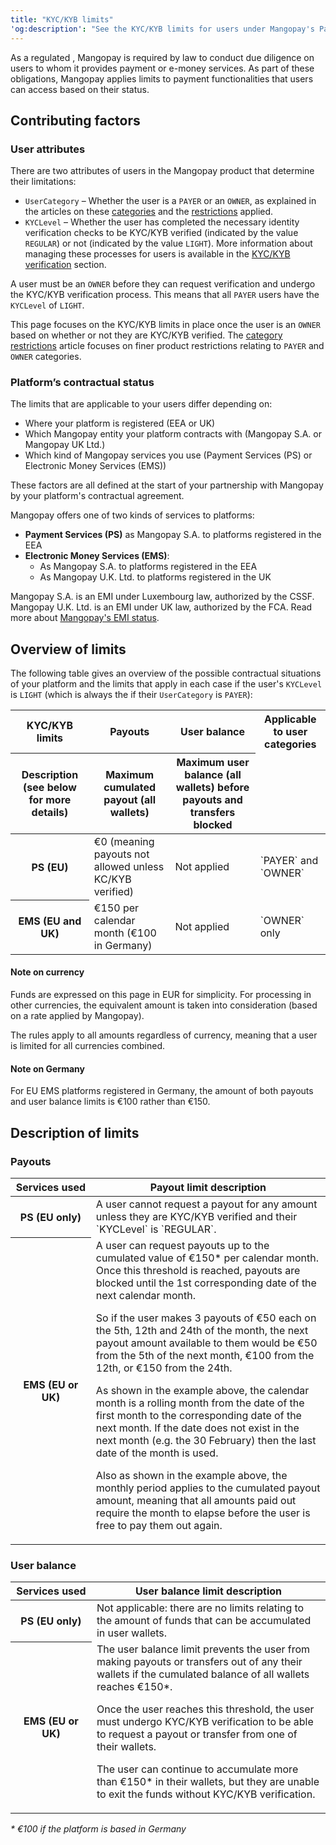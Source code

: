 ```yaml
---
title: "KYC/KYB limits"
'og:description': "See the KYC/KYB limits for users under Mangopay's Payment Services (EU) and Electronic Money Services (EU and UK)"
---
```

  

As a regulated <Emi content="electronic money institution"/>, Mangopay is required by law to conduct due diligence on users to whom it provides payment or e-money services. As part of these obligations, Mangopay applies limits to payment functionalities that users can access based on their status.

## Contributing factors

### User attributes

There are two attributes of users in the Mangopay product that determine their limitations: 

- `UserCategory` – Whether the user is a `PAYER` or an `OWNER`, as explained in the articles on these [categories](/guides/users/categories) and the [restrictions](/guides/users/categories/restrictions) applied.
- `KYCLevel` – Whether the user has completed the necessary identity verification checks to be KYC/KYB verified (indicated by the value `REGULAR`) or not (indicated by the value `LIGHT`). More information about managing these processes for users is available in the [KYC/KYB verification](/guides/users/verification) section.

A user must be an `OWNER` before they can request verification and undergo the KYC/KYB verification process. This means that all `PAYER` users have the `KYCLevel` of `LIGHT`.

This page focuses on the KYC/KYB limits in place once the user is an `OWNER` based on whether or not they are KYC/KYB verified. The [category restrictions](/guides/users/categories/restrictions) article focuses on finer product restrictions relating to `PAYER` and `OWNER` categories.

### Platform’s contractual status

The limits that are applicable to your users differ depending on: 

- Where your platform is registered (EEA or UK)
- Which Mangopay entity your platform contracts with (Mangopay S.A. or Mangopay UK Ltd.)
- Which kind of Mangopay services you use (Payment Services (PS) or Electronic Money Services (EMS))

These factors are all defined at the start of your partnership with Mangopay by your platform's contractual agreement.

Mangopay offers one of two kinds of services to platforms: 
- **Payment Services (PS)** as Mangopay S.A. to platforms registered in the EEA
- **Electronic Money Services (EMS)**:
  - As Mangopay S.A. to platforms registered in the EEA
  - As Mangopay U.K. Ltd. to platforms registered in the UK

Mangopay S.A. is an EMI under Luxembourg law, authorized by the CSSF. Mangopay U.K. Ltd. is an EMI under UK law, authorized by the FCA. Read more about [Mangopay's EMI status](/guides/glossary#electronic-money-institution-emi). 

## Overview of limits

The following table gives an overview of the possible contractual situations of your platform and the limits that apply in each case if the user's `KYCLevel` is `LIGHT` (which is always the if their `UserCategory` is `PAYER`):

<table>
<thead>
<tr>
<th class="header">KYC/KYB limits</th>
<th class="header">Payouts</th>
<th class="header">User balance</th>
<th class="header" rowSpan={2}>Applicable to user categories</th>
</tr>
<tr>
<th class="header">Description (see below for more details)</th>
<th class="header header-normal-weight">Maximum cumulated payout (all wallets)</th>
<th class="header header-normal-weight">Maximum user balance (all wallets) before payouts and transfers blocked</th>
</tr>
</thead>
<tbody>
<tr>
<th class="header">PS (EU)</th>
<td class="table-content">€0 (meaning payouts not allowed unless KC/KYB verified)</td>
<td class="table-content">Not applied</td>
<td class="table-content">`PAYER` and `OWNER`</td>
</tr>
<tr>
<th class="header">EMS (EU and UK)</th>
<td class="table-content">
€150 per calendar month
(€100 in Germany)
</td>
<td class="table-content">Not applied</td>
<td class="table-content">`OWNER` only</td>
</tr>
</tbody>
</table>

#### Note on currency

Funds are expressed on this page in EUR for simplicity. For processing in other currencies, the equivalent amount is taken into consideration (based on a rate applied by Mangopay). 

The rules apply to all amounts regardless of currency, meaning that a user is limited for all currencies combined.

#### Note on Germany

For EU EMS platforms registered in Germany, the amount of both payouts and user balance limits is €100 rather than €150.

## Description of limits

### Payouts

<table>
<thead>
<tr>
<th class="header">Services&nbsp;used</th>
<th class="header">Payout limit description</th>
</tr>
</thead>
<tbody>
<tr>
<th class="header">PS (EU only)</th>
<td class="table-content">
A user cannot request a payout for any amount unless they are KYC/KYB verified and their `KYCLevel` is `REGULAR`.
</td>
</tr>
<tr>
<th class="header">EMS (EU or UK)</th>
<td class="table-content">
A user can request payouts up to the cumulated value of €150&ast; per calendar month. Once this threshold is reached, payouts are blocked until the 1st corresponding date of the next calendar month.

So if the user makes 3 payouts of €50 each on the 5th, 12th and 24th of the month, the next payout amount available to them would be €50 from the 5th of the next month,  €100 from the 12th, or €150 from the 24th.

As shown in the example above, the calendar month is a rolling month from the date of the first month to the corresponding date of the next month. If the date does not exist in the next month (e.g. the 30 February) then the last date of the month is used.

Also as shown in the example above, the monthly period applies to the cumulated payout amount, meaning that all amounts paid out require the month to elapse before the user is free to pay them out again.
</td>
</tr>
</tbody>
</table>

### User balance

<table>
<thead>
<tr>
<th class="header">Services&nbsp;used</th>
<th class="header">User balance limit description</th>
</tr>
</thead>
<tbody>
<tr>
<th class="header">PS (EU only)</th>
<td class="table-content">
Not applicable: there are no limits relating to the amount of funds that can be accumulated in user wallets.
</td>
</tr>
<tr>
<th class="header">EMS (EU or UK)</th>
<td class="table-content">
The user balance limit prevents the user from making payouts or transfers out of any their wallets if the cumulated balance of all wallets reaches €150&ast;.

Once the user reaches this threshold, the user must undergo KYC/KYB verification to be able to request a payout or transfer from one of their wallets.

The user can continue to accumulate more than €150&ast; in their wallets, but they are unable to exit the funds without KYC/KYB verification.
</td>
</tr>
</tbody>
</table>

*&ast; €100 if the platform is based in Germany*